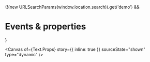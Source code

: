 
<Meta of={Text} name="Events & properties" />

{!(new URLSearchParams(window.location.search)).get('demo') && <h1>Events & properties</h1>}

<Canvas
  of={Text.Props}
  story={{ inline: true }}
  sourceState="shown"
  type="dynamic"
/>

<Controls of={Text.Props} sort="requiredFirst" />
